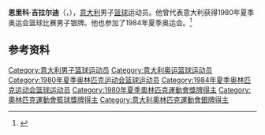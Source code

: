 {{NoteTA|G1=Sports}}
'''恩里科·吉拉尔迪'''（{{lang-it|Enrico Gilardi}}，{{bd|1957年|1月20日||}}），[[意大利|意大利]]男子[[篮球|篮球]]运动员。他曾代表意大利获得1980年夏季奥运会篮球比赛男子银牌。他也参加了1984年夏季奥运会。<ref>{{Cite web|title=Enrico GILARDI|url=https://www.olympic.org/enrico-gilardi|accessdate=2021-04-13|work=International Olympic Committee|archive-date=2021-04-14|archive-url=https://web.archive.org/web/20210414113626/https://www.olympic.org/enrico-gilardi|dead-url=no}}</ref>

== 参考资料 ==
{{reflist}}

{{1980年夏季奥运会意大利男子篮球阵容}}
{{1984年夏季奥运会意大利男子篮球阵容}}

{{Authority control}}
{{DEFAULTSORT:Gilardi, Enrico}}
[[Category:意大利男子篮球运动员|Category:意大利男子篮球运动员]]
[[Category:意大利奥运篮球运动员|Category:意大利奥运篮球运动员]]
[[Category:1980年夏季奥林匹克运动会篮球运动员|Category:1980年夏季奥林匹克运动会篮球运动员]]
[[Category:1984年夏季奥林匹克运动会篮球运动员|Category:1984年夏季奥林匹克运动会篮球运动员]]
[[Category:1980年夏季奧林匹克運動會獎牌得主|Category:1980年夏季奧林匹克運動會獎牌得主]]
[[Category:奧林匹克運動會籃球獎牌得主|Category:奧林匹克運動會籃球獎牌得主]]
[[Category:意大利奧林匹克運動會銀牌得主|Category:意大利奧林匹克運動會銀牌得主]]